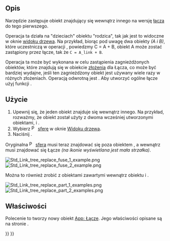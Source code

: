 <languages/>

{{Docnav/pl
|[[Std_LinkMakeRelative/pl|Utwórz łącze względne]]
|[[Std_LinkUnlink/pl|Usuń powiązanie]]
|[[Std_Base/pl|Narzędzia standardowe]]
|IconL=Std_LinkMakeRelative.svg
|IconR=Std_LinkUnlink.svg
|IconC=Freecad.svg
}}

{{GuiCommand/pl
|Name=Std LinkReplace
|Name/pl=Std: Zastąp przez łącze
|MenuLocation=brak
|Workbenches=wszystkie
|Version=0.19
|SeeAlso=[[Std_LinkMake/pl|Utwórz łącze]], [[Std_LinkMakeRelative/pl|Utwórz łącze względne]], [[Std_LinkUnlink/pl|Usuń powiązanie]]
}}

<span id="Description"></span>
==Opis==

Narzędzie {{Button|[[File:Std_LinkReplace.svg|16px]] '''Zastąp przez łącze'''}} zastępuje obiekt znajdujący się wewnątrz innego na wersję [[App_Link/pl|łącza]] do tego pierwszego.

Operacja ta działa na "dzieciach" obiektu "rodzica", tak jak jest to widoczne w oknie [[Tree_view/pl|widoku drzewa]]. Na przykład, biorąc pod uwagę dwa obiekty ''(A i B)'', które uczestniczą w operacji {{Button|[[File:Part_Boolean.svg|16px]] [[Part_Boolean/pl|logicznej]]}}, powiedzmy <kod>C = A + B</code>, obiekt A może zostać zastąpiony przez łącze, tak że <code>C = A_link + B</code>.

Operacja ta może być wykonana w celu zastąpienia zagnieżdżonych obiektów, które znajdują się w obiekcie [[Assembly/pl|złożenia]] dla Łącza, co może być bardziej wydajne, jeśli ten zagnieżdżony obiekt jest używany wiele razy w różnych złożeniach. Operacją odwrotną jest {{Button|[[File:Std_LinkUnlink.svg|16px]] [[Std_LinkUnlink/pl|Usuń powiązanie]]}}. Aby utworzyć ogólne łącze użyj funkcji {{Button|[[File:Std_LinkMake.svg|16px]] [[Std_LinkMake/pl|Utwórz łącze]]}}.

<span id="Usage"></span>
==Użycie==

# Upewnij się, że jeden obiekt znajduje się wewnątrz innego. Na przykład, rozważmy, że obiekt {{Button|[[File:Part_Fuse.svg|16px]] [[Part_Fuse/pl|scalenia]]}} został użyty z dwoma wcześniej utworzonymi obiektami, {{Button|[[File:Part_Sphere.svg|16px]] [[Part_Sphere/pl|sfera]]}} i {{Button|[[File:Part_Cylinder.svg|16px]] [[Part_Cylinder/pl|walec]]}}.
# Wybierz [[File:Part_Sphere.svg|16px]] [[Part_Sphere|sferę]] w oknie [[Tree_view/pl|Widoku drzewa]].
# Naciśnij {{Button|[[File:Std_LinkReplace.svg|16px]] [[Std_LinkReplace/pl|Zastąp przez łącze]]}}.

Oryginalna [[File:Part_Sphere.svg|16px]] [[Part_Sphere/pl|sfera]] musi teraz znajdować się poza obiektem {{Button|[[File:Part_Fuse.svg|16px]] [[Part_Fuse/pl|scalenia]]}}, a wewnątrz musi znajdować się Łącze ''(na ikonie wyświetlana jest mała strzałka)''.

[[File:Std_Link_tree_replace_fuse_1_example.png]] [[File:Std_Link_tree_replace_fuse_2_example.png]]

{{Caption|Obiekt znajdujący się wewnątrz innego jest zastępowany przez Łącze. Łącze znajduje się teraz wewnątrz, a prawdziwy obiekt jest umieszczony na zewnątrz.}}

Można to również zrobić z obiektami zawartymi wewnątrz obiektu {{button|[[File:Std_Part.svg|16px]] [[Std_Part/pl|części]]}} i {{button|[[File:Std_Group.svg|16px]] [[Std_Group/pl|grupy]]}}.

[[File:Std_Link_tree_replace_part_1_examples.png]] [[File:Std_Link_tree_replace_part_2_examples.png]]

{{Caption|Obiekt wewnątrz kontenera jest zastępowany przez łącze. Łącze znajduje się teraz wewnątrz, a prawdziwy obiekt jest umieszczony na zewnątrz.}}

<span id="Properties"></span>
==Właściwości==

Polecenie to tworzy nowy obiekt [[App_Link/pl|App: Łącze]]. Jego właściwości opisane są na stronie {{Button|[[File:Std_LinkMake.svg|16px]] [[Std_LinkMake/pl#Właściwości|Utwórz łącze]]}}.


{{Docnav/pl
|[[Std_LinkMakeRelative/pl|Utwórz łącze względne]]
|[[Std_LinkUnlink/pl|Usuń powiązanie]]
|[[Std_Base/pl|Narzędzia standardowe]]
|IconL=Std_LinkMakeRelative.svg
|IconR=Std_LinkUnlink.svg
|IconC=Freecad.svg
}}

{{Std Base navi{{#translation:}}}}
{{Userdocnavi{{#translation:}}}}
{{clear}}